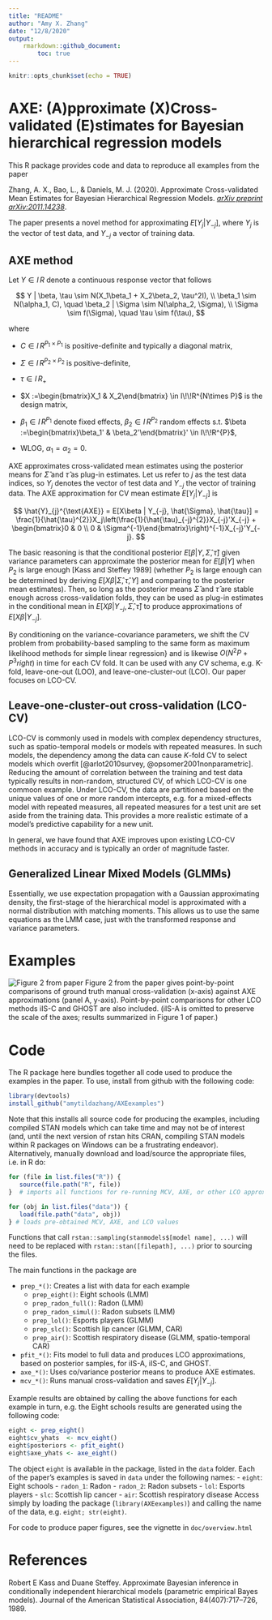 ```yaml
---
title: "README"
author: "Amy X. Zhang"
date: "12/8/2020"
output: 
    rmarkdown::github_document:
        toc: true
---
```


```r
knitr::opts_chunk$set(echo = TRUE)
```

# AXE: (A)pproximate (X)Cross-validated (E)stimates for Bayesian hierarchical regression models

This R package provides code and data to reproduce all examples from the paper

Zhang, A. X., Bao, L., & Daniels, M. J. (2020). Approximate Cross-validated Mean Estimates for Bayesian Hierarchical Regression Models. [_arXiv preprint arXiv:2011.14238_](https://arxiv.org/abs/2011.14238).

The paper presents a novel method for approximating $E[Y_j | Y_{-j}]$, where $Y_j$ is the vector of test data, and $Y_{-j}$ a vector of training data. 


## AXE method
Let $Y \in I\!\!R$ denote a continuous response vector that follows

$$ Y | \beta, \tau \sim N(X_1\beta_1 + X_2\beta_2, \tau^2I), \\
 \beta_1 \sim N(\alpha_1, C), \quad \beta_2 | \Sigma \sim N(\alpha_2, \Sigma), \\
 \Sigma  \sim f(\Sigma), \quad \tau \sim f(\tau),
$$

where 

- $C \in I\!\!R^{P_1 \times P_1}$ is positive-definite and typically a diagonal matrix,

- $\Sigma \in I\!\!R^{P_2 \times P_2}$ is positive-definite, 

- $\tau \in I\!\!R_+$

- $X :=\begin{bmatrix}X_1 & X_2\end{bmatrix} \in I\!\!R^{N\times P}$ is the design matrix,

- $\beta_1 \in I\!\!R^{P_1}$ denote fixed effects, $\beta_2 \in I\!\!R^{P_2}$ random effects s.t. $\beta :=\begin{bmatrix}\beta_1' & \beta_2'\end{bmatrix}' \in I\!\!R^{P}$, 

- WLOG, $\alpha_1 = \alpha_2 = 0.$ 


AXE approximates cross-validated mean estimates using the posterior means for $\hat{\Sigma}$ and $\hat{\tau}$ as plug-in estimates. Let us refer to $j$ as the test data indices, so $Y_j$ denotes the vector of test data and $Y_{-j}$ the vector of training data. The AXE approximation for CV mean estimate $E[Y_j | Y_{-j}]$ is

$$
    \hat{Y}_{j}^{\text{AXE}} = E[X\beta | Y_{-j}, \hat{\Sigma}, \hat{\tau}] = \frac{1}{\hat{\tau}^{2}}X_j\left(\frac{1}{\hat{\tau}_{-j}^{2}}X_{-j}'X_{-j} + \begin{bmatrix}0 & 0 \\ 0 & \Sigma^{-1}\end{bmatrix}\right)^{-1}X_{-j}'Y_{-j}.
$$



The basic reasoning is that the conditional posterior $E[\beta | Y, \hat{\Sigma},  \hat{\tau}]$ given variance parameters can approximate the posterior mean for $E[\beta | Y]$ when $P_2$ is large enough [Kass and Steffey 1989] (whether $P_2$ is large enough can be determined by deriving $E[X\beta| \hat{\Sigma}, \hat{\tau}, Y]$ and comparing to the posterior mean estimates). Then, so long as the posterior means $\hat{\Sigma}$ and $\hat{\tau}$ are stable enough across cross-validation folds, they can be used as plug-in estimates in the conditional mean in $E[X\beta | Y_{-j}, \hat{\Sigma}, \hat{\tau}]$ to produce approximations of   $E[X\beta | Y_{-j}]$. 

By conditioning on the variance-covariance parameters, we shift the CV problem from probability-based sampling to the same form as maximum likelihood methods for simple linear regression} and is likewise $O\left(N^2P + P^3 right)$ in time for each CV fold. It can be used with any CV schema, e.g. K-fold, leave-one-out (LOO), and leave-one-cluster-out (LCO). Our paper focuses on LCO-CV.

## Leave-one-cluster-out cross-validation (LCO-CV)
 LCO-CV is commonly used in models with complex dependency structures, such as spatio-temporal models or models with repeated measures.  In such models, the dependency among the data can cause $K$-fold CV to select models which overfit [@arlot2010survey, @opsomer2001nonparametric]. Reducing the amount of correlation between the training and test data typically results in non-random, structured CV, of which LCO-CV is one commoon example. Under LCO-CV, the data are partitioned based on the unique values of one or more random intercepts, e.g. for a mixed-effects model with repeated measures, all repeated measures for a test unit are set aside from the training data. This provides a more realistic estimate of a model's predictive capability for a new unit. 

In general, we have found that AXE improves upon existing LCO-CV methods in accuracy and is typically an order of magnitude faster. 


## Generalized Linear Mixed Models (GLMMs)

Essentially, we use expectation propagation with a Gaussian approximating density, the first-stage of the hierarchical model is approximated with a normal distribution with matching moments. This allows us to use the same equations as the LMM case, just with the transformed response and variance parameters. 


# Examples

![Figure 2 from paper](data-raw/p_both.png)
Figure 2 from the paper gives point-by-point comparisons of ground truth manual cross-validation (x-axis) against AXE approximations (panel A, y-axis). Point-by-point comparisons for other LCO methods iIS-C and GHOST are also included. (iIS-A is omitted to preserve the scale of the axes; results summarized in Figure 1 of paper.)

# Code
The R package here bundles together all code used to produce the examples in the paper. To use, install from github with the following code:

```r
library(devtools)
install_github("amytildazhang/AXEexamples")

```

Note that this installs all source code for producing the examples, including compiled STAN models which can take time and may not be of interest (and, until the next version of rstan hits CRAN, compiling STAN models within R packages on  Windows can be a frustrating endeavor). Alternatively, manually download and load/source the appropriate files, i.e. in R do:

```r
for (file in list.files("R")) {
   source(file.path("R", file))
}  # imports all functions for re-running MCV, AXE, or other LCO approximations

for (obj in list.files("data")) {
   load(file.path("data", obj))
} # loads pre-obtained MCV, AXE, and LCO values

```
Functions that call `rstan::sampling(stanmodels$[model name], ...)` will need to be replaced with `rstan::stan([filepath], ...)` prior to sourcing the files.

The main functions in the package are

- `prep_*()`: Creates a list with data for each example
   + `prep_eight()`: Eight schools (LMM)
   + `prep_radon_full()`: Radon (LMM)
   + `prep_radon_simul()`: Radon subsets (LMM)
   + `prep_lol()`: Esports players (GLMM)
   + `prep_slc()`: Scottish lip cancer (GLMM, CAR)
   + `prep_air()`: Scottish respiratory disease (GLMM, spatio-temporal CAR)
- `pfit_*()`: Fits model to full data and produces LCO approximations, based on posterior samples, for iIS-A, iIS-C, and GHOST.
- `axe_*()`: Uses co/variance posterior means to produce AXE estimates.
- `mcv_*()`: Runs manual cross-validation and saves $E[Y_j | Y_{-j}]$.


Example results are obtained by calling the above functions for each example in turn, e.g. the Eight schools results are generated using the following code:

```r
eight <- prep_eight() 
eight$cv_yhats  <- mcv_eight() 
eight$posteriors <- pfit_eight() 
eight$axe_yhats <- axe_eight() 

```

The object `eight` is available in the package, listed in the `data` folder. Each of the paper's examples is saved in  `data` under the following names:
- `eight`: Eight schools
- `radon_1`: Radon
- `radon_2`: Radon subsets
- `lol`: Esports players
- `slc`: Scottish lip cancer
- `air`: Scottish respiratory disease
Access simply by loading the package (`library(AXEexamples)`) and calling the name of the data, e.g. `eight; str(eight)`.

For code to produce paper figures, see the vignette in `doc/overview.html`


# References

Robert E Kass and Duane Steffey. Approximate Bayesian inference in conditionally independent hierarchical models (parametric empirical Bayes models). Journal of the American Statistical Association, 84(407):717–726, 1989.




